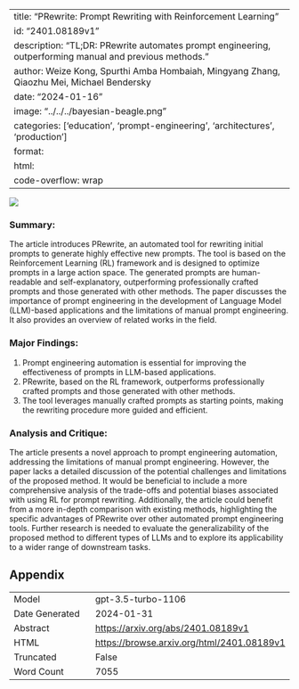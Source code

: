 
---
title: "PRewrite: Prompt Rewriting with Reinforcement Learning"
id: "2401.08189v1"
description: "TL;DR: PRewrite automates prompt engineering, outperforming manual and previous methods."
author: Weize Kong, Spurthi Amba Hombaiah, Mingyang Zhang, Qiaozhu Mei, Michael Bendersky
date: "2024-01-16"
image: "../../../bayesian-beagle.png"
categories: ['education', 'prompt-engineering', 'architectures', 'production']
format:
  html:
    code-overflow: wrap
---

![](None)

### **Summary:**
The article introduces PRewrite, an automated tool for rewriting initial prompts to generate highly effective new prompts. The tool is based on the Reinforcement Learning (RL) framework and is designed to optimize prompts in a large action space. The generated prompts are human-readable and self-explanatory, outperforming professionally crafted prompts and those generated with other methods. The paper discusses the importance of prompt engineering in the development of Language Model (LLM)-based applications and the limitations of manual prompt engineering. It also provides an overview of related works in the field.

### **Major Findings:**
1. Prompt engineering automation is essential for improving the effectiveness of prompts in LLM-based applications.
2. PRewrite, based on the RL framework, outperforms professionally crafted prompts and those generated with other methods.
3. The tool leverages manually crafted prompts as starting points, making the rewriting procedure more guided and efficient.

### **Analysis and Critique:**
The article presents a novel approach to prompt engineering automation, addressing the limitations of manual prompt engineering. However, the paper lacks a detailed discussion of the potential challenges and limitations of the proposed method. It would be beneficial to include a more comprehensive analysis of the trade-offs and potential biases associated with using RL for prompt rewriting. Additionally, the article could benefit from a more in-depth comparison with existing methods, highlighting the specific advantages of PRewrite over other automated prompt engineering tools. Further research is needed to evaluate the generalizability of the proposed method to different types of LLMs and to explore its applicability to a wider range of downstream tasks.

## Appendix

|          |          |
|----------|----------|
| Model     | gpt-3.5-turbo-1106       |
| Date Generated     | 2024-01-31       |
| Abstract | [https://arxiv.org/abs/2401.08189v1](https://arxiv.org/abs/2401.08189v1)        |
| HTML     | [https://browse.arxiv.org/html/2401.08189v1](https://browse.arxiv.org/html/2401.08189v1)       |
| Truncated       | False       |
| Word Count       | 7055       |